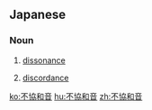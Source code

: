 ==Japanese==
{{ja-kanjitab|ふ|きょう|わ|おん|yomi=on}}

===Noun===
{{ja-noun|ふきょうわおん}}

# {{lb|ja|music|sort=ふきょうわおん}} [[dissonance]]
# [[discordance]]
#: {{ja-usex|政権内から'''不協和音'''が聞こえてくる。|せいけんない から '''ふきょうわおん''' が きこえて くる。|Conflicting opinions are heard from the cabinet members.}}

[[ko:不協和音]]
[[hu:不協和音]]
[[zh:不協和音]]